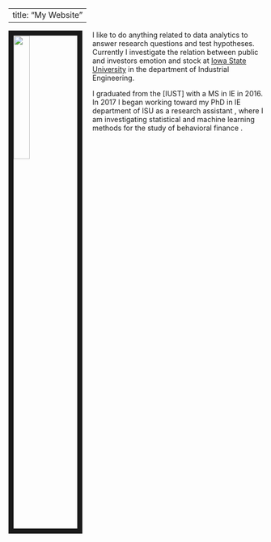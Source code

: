 
---
title: "My Website"
---
      


<link rel="stylesheet" href="styles.css" type="text/css">

<img src="images/2018.jpg" style="width:25%; border:10px solid; margin-right: 20px" align="left">

I like to do anything related to data analytics  to answer research questions and test hypotheses. Currently I investigate the relation between public and investors emotion and stock at [Iowa State University](https://www.imse.iastate.edu) in the department of Industrial Engineering. 


I graduated from the [IUST] with a MS in IE in 2016. In 2017 I began working toward my PhD in IE department of ISU as a research assistant , where I am investigating statistical and machine learning methods for the study of behavioral finance .




